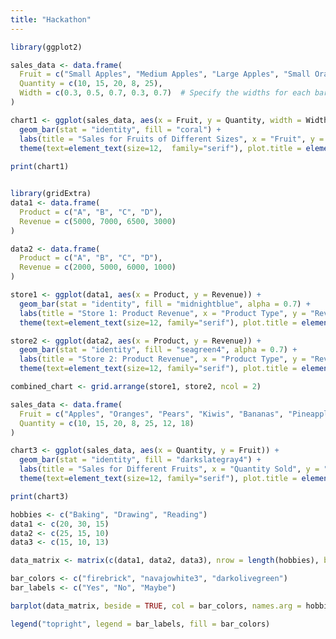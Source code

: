 ---
title: "Hackathon"
---

```{r}
library(ggplot2)

sales_data <- data.frame(
  Fruit = c("Small Apples", "Medium Apples", "Large Apples", "Small Oranges", "Large Oranges"),
  Quantity = c(10, 15, 20, 8, 25),
  Width = c(0.3, 0.5, 0.7, 0.3, 0.7)  # Specify the widths for each bar
)

chart1 <- ggplot(sales_data, aes(x = Fruit, y = Quantity, width = Width)) +
  geom_bar(stat = "identity", fill = "coral") +
  labs(title = "Sales for Fruits of Different Sizes", x = "Fruit", y = "Quantity Sold") +
  theme(text=element_text(size=12,  family="serif"), plot.title = element_text(hjust = 0.5))
  
print(chart1)



```

```{r}

library(gridExtra)
data1 <- data.frame(
  Product = c("A", "B", "C", "D"),
  Revenue = c(5000, 7000, 6500, 3000)
)

data2 <- data.frame(
  Product = c("A", "B", "C", "D"),
  Revenue = c(2000, 5000, 6000, 1000)
)

store1 <- ggplot(data1, aes(x = Product, y = Revenue)) +
  geom_bar(stat = "identity", fill = "midnightblue", alpha = 0.7) +
  labs(title = "Store 1: Product Revenue", x = "Product Type", y = "Revenue (USD)") +
  theme(text=element_text(size=12, family="serif"), plot.title = element_text(hjust = 0.5))

store2 <- ggplot(data2, aes(x = Product, y = Revenue)) +
  geom_bar(stat = "identity", fill = "seagreen4", alpha = 0.7) +
  labs(title = "Store 2: Product Revenue", x = "Product Type", y = "Revenue (USD)") +
  theme(text=element_text(size=12, family="serif"), plot.title = element_text(hjust = 0.5))

combined_chart <- grid.arrange(store1, store2, ncol = 2)
```

```{r}
sales_data <- data.frame(
  Fruit = c("Apples", "Oranges", "Pears", "Kiwis", "Bananas", "Pineapples", "Peaches"),
  Quantity = c(10, 15, 20, 8, 25, 12, 18)
)

chart3 <- ggplot(sales_data, aes(x = Quantity, y = Fruit)) +
  geom_bar(stat = "identity", fill = "darkslategray4") +
  labs(title = "Sales for Different Fruits", x = "Quantity Sold", y = "Type of Fruit") + 
  theme(text=element_text(size=12, family="serif"), plot.title = element_text(hjust = 0.5))

print(chart3)
```

```{r}

hobbies <- c("Baking", "Drawing", "Reading")
data1 <- c(20, 30, 15)
data2 <- c(25, 15, 10)
data3 <- c(15, 10, 13)

data_matrix <- matrix(c(data1, data2, data3), nrow = length(hobbies), byrow = TRUE)

bar_colors <- c("firebrick", "navajowhite3", "darkolivegreen")
bar_labels <- c("Yes", "No", "Maybe")

barplot(data_matrix, beside = TRUE, col = bar_colors, names.arg = hobbies, main = "Survey Reponses to Hobby Interests", xlab = "Hobby Categories", ylab = "Total Number of Reponses", family="serif")

legend("topright", legend = bar_labels, fill = bar_colors)
```
